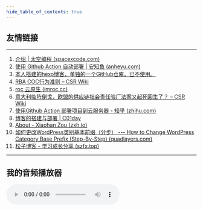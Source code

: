 ```yaml
---
hide_table_of_contents: true
---
```


## 友情链接

---

1. [介绍 | 太空编程 (spacexcode.com)](https://spacexcode.com/docs/snippet/intro)
2. [使用 Github Action 自动部署 | 安知鱼 (anheyu.com)](https://blog.anheyu.com/posts/asdx.html)
3. [本人搭建的hexo博客，单独的一个GitHub仓库。已不使用。](https://frankelinli.github.io/hexoBlog/)
4. [RBA COC行为准则 – CSR Wiki](https://csrwiki.com/rba/coc/)
5. [roc 云原生 (imroc.cc)](https://imroc.cc/)
6. [意大利临阵倒戈，欧盟的供应链社会责任验厂法案又起死回生了？ – CSR Wiki](https://csrwiki.com/eu-supply-chain-audit-law-come-back/)
7. [使用Github Action 部署项目到云服务器 - 知乎 (zhihu.com)](https://zhuanlan.zhihu.com/p/107545396)
8. [博客的搭建与部署 | C01day](https://www.c01day.com/post/2021/08/08/博客的搭建与部署/)
9. [About - Xiaohan Zou (zxh.io)](https://zxh.io/)
10. [如何更改WordPress类别基本前缀（分步） --- How to Change WordPress Category Base Prefix (Step-By-Step) (quadlayers.com)](https://quadlayers.com/change-the-wordpress-category-base-prefix/)
11. [松子博客 - 学习成长分享 (szfx.top)](https://blog.szfx.top/)

---

## 我的音频播放器

<audio controls src="https://spacexcode.oss-cn-hangzhou.aliyuncs.com/mp3/那女孩对我说.mp3" />




